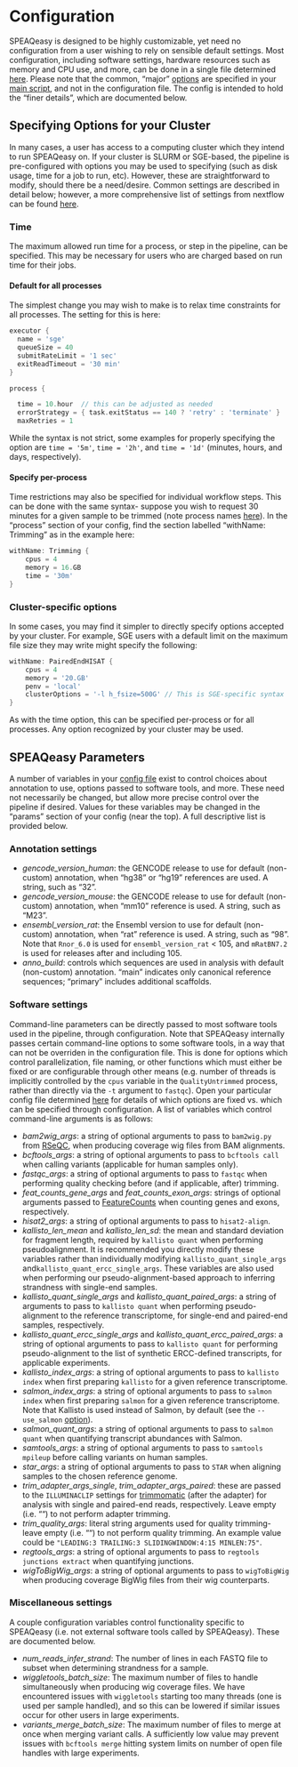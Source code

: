 # Configuration {#configuration}

SPEAQeasy is designed to be highly customizable, yet need no configuration from a user wishing to rely on sensible default settings. Most configuration, including software settings, hardware resources such as memory and CPU use, and more, can be done in a single file determined [here](#your-config-file). Please note that the common, "major" [options](#command-opts) are specified in your [main script](#your-main-script), and not in the configuration file. The config is intended to hold the "finer details", which are documented below.

## Specifying Options for your Cluster

In many cases, a user has access to a computing cluster which they intend to run SPEAQeasy on. If your cluster is SLURM or SGE-based, the pipeline is pre-configured with options you may be used to specifying (such as disk usage, time for a job to run, etc). However, these are straightforward to modify, should there be a need/desire. Common settings are described in detail below; however, a more comprehensive list of settings from nextflow can be found [here](https://www.nextflow.io/docs/latest/process.html#directives).

### Time

The maximum allowed run time for a process, or step in the pipeline, can be specified. This may be necessary for users who are charged based on run time for their jobs.

#### Default for all processes

The simplest change you may wish to make is to relax time constraints for all processes. The setting for this is here:

```groovy
executor {
  name = 'sge'
  queueSize = 40
  submitRateLimit = '1 sec'
  exitReadTimeout = '30 min'
}

process {

  time = 10.hour  // this can be adjusted as needed
  errorStrategy = { task.exitStatus == 140 ? 'retry' : 'terminate' }
  maxRetries = 1
```

While the syntax is not strict, some examples for properly specifying the option are `time = '5m'`, `time = '2h'`, and `time = '1d'` (minutes, hours, and days, respectively).

#### Specify per-process

Time restrictions may also be specified for individual workflow steps. This can be done with the same syntax- suppose you wish to request 30 minutes for a given sample to be trimmed (note process names [here](#pipeline-overview)). In the "process" section of your config, find the section labelled "withName: Trimming" as in the example here:

```groovy
withName: Trimming {
    cpus = 4
    memory = 16.GB
    time = '30m'
}
```

### Cluster-specific options

In some cases, you may find it simpler to directly specify options accepted by your cluster. For example, SGE users with a default limit on the maximum file size they may write might specify the following:

```groovy
withName: PairedEndHISAT {
    cpus = 4
    memory = '20.GB'
    penv = 'local'
    clusterOptions = '-l h_fsize=500G' // This is SGE-specific syntax 
}
```

As with the time option, this can be specified per-process or for all processes. Any option recognized by your cluster may be used.

## SPEAQeasy Parameters

A number of variables in your [config file](#your-config-file) exist to control choices about annotation to use, options passed to software tools, and more. These need not necessarily be changed, but allow more precise control over the pipeline if desired. Values for these variables may be changed in the "params" section of your config (near the top). A full descriptive list is provided below.

### Annotation settings

* *gencode_version_human*: the GENCODE release to use for default (non-custom) annotation, when "hg38" or "hg19" references are used. A string, such as "32".
* *gencode_version_mouse*: the GENCODE release to use for default (non-custom) annotation, when "mm10" reference is used. A string, such as "M23".
* *ensembl_version_rat*: the Ensembl version to use for default (non-custom) annotation, when "rat" reference is used. A string, such as "98". Note that `Rnor_6.0` is used for `ensembl_version_rat` < 105, and `mRatBN7.2` is used for releases after and including 105.
* *anno_build*: controls which sequences are used in analysis with default (non-custom) annotation. "main" indicates only canonical reference sequences; "primary" includes additional scaffolds.

### Software settings

Command-line parameters can be directly passed to most software tools used in the pipeline, through configuration. Note that SPEAQeasy internally passes certain command-line options to some software tools, in a way that can not be overriden in the configuration file. This is done for options which control parallelization, file naming, or other functions which must either be fixed or are configurable through other means (e.g. number of threads is implicitly controlled by the `cpus` variable in the `QualityUntrimmed` process, rather than directly via the `-t` argument to `fastqc`). Open your particular config file determined [here](#your-config-file) for details of which options are fixed vs. which can be specified through configuration. A list of variables which control command-line arguments is as follows:
 
* *bam2wig_args*: a string of optional arguments to pass to `bam2wig.py` from [RSeQC](http://rseqc.sourceforge.net/), when producing coverage wig files from BAM alignments.
* *bcftools_args*: a string of optional arguments to pass to `bcftools call` when calling variants (applicable for human samples only).
* *fastqc_args*: a string of optional arguments to pass to `fastqc` when performing quality checking before (and if applicable, after) trimming.
* *feat_counts_gene_args* and *feat_counts_exon_args*: strings of optional arguments passed to [FeatureCounts](http://bioinf.wehi.edu.au/featureCounts/) when counting genes and exons, respectively.
* *hisat2_args*: a string of optional arguments to pass to `hisat2-align`.
* *kallisto_len_mean* and *kallisto_len_sd*: the mean and standard deviation for fragment length, required by `kallisto quant` when performing pseudoalignment. It is recommended you directly modify these variables rather than individually modifying `kallisto_quant_single_args` and`kallisto_quant_ercc_single_args`. These variables are also used when performing our pseudo-alignment-based approach to inferring strandness with single-end samples.
* *kallisto_quant_single_args* and *kallisto_quant_paired_args*: a string of arguments to pass to `kallisto quant` when performing pseudo-alignment to the reference transcriptome, for single-end and paired-end samples, respectively.
* *kallisto_quant_ercc_single_args* and *kallisto_quant_ercc_paired_args*: a string of optional arguments to pass to `kallisto quant` for performing pseudo-alignment to the list of synthetic ERCC-defined transcripts, for applicable experiments.
* *kallisto_index_args*: a string of optional arguments to pass to `kallisto index` when first preparing `kallisto` for a given reference transcriptome.
* *salmon_index_args*: a string of optional arguments to pass to `salmon index` when first preparing `salmon` for a given reference transcriptome. Note that Kallisto is used instead of Salmon, by default (see the `--use_salmon` [option](#command-opts)).
* *salmon_quant_args*: a string of optional arguments to pass to `salmon quant` when quantifying transcript abundances with Salmon.
* *samtools_args*: a string of optional arguments to pass to `samtools mpileup` before calling variants on human samples.
* *star_args*: a string of optional arguments to pass to `STAR` when aligning samples to the chosen reference genome.
* *trim_adapter_args_single*, *trim_adapter_args_paired*: these are passed to the `ILLUMINACLIP` settings for [trimmomatic](http://www.usadellab.org/cms/uploads/supplementary/Trimmomatic/TrimmomaticManual_V0.32.pdf) (after the adapter) for analysis with single and paired-end reads, respectively. Leave empty (i.e. "") to not perform adapter trimming.
* *trim_quality_args*: literal string arguments used for quality trimming- leave empty (i.e. "") to not perform quality trimming. An example value could be `"LEADING:3 TRAILING:3 SLIDINGWINDOW:4:15 MINLEN:75"`.
* *regtools_args*: a string of optional arguments to pass to `regtools junctions extract` when quantifying junctions.
* *wigToBigWig_args*: a string of optional arguments to pass to `wigToBigWig` when producing coverage BigWig files from their wig counterparts.

### Miscellaneous settings

A couple configuration variables control functionality specific to SPEAQeasy (i.e. not external software tools called by SPEAQeasy). These are documented below.

* *num_reads_infer_strand*: The number of lines in each FASTQ file to subset when determining strandness for a sample.
* *wiggletools_batch_size*: The maximum number of files to handle simultaneously when producing wig coverage files. We have encountered issues with `wiggletools` starting too many threads (one is used per sample handled), and so this can be lowered if similar issues occur for other users in large experiments.
* *variants_merge_batch_size*: The maximum number of files to merge at once when merging variant calls. A sufficiently low value may prevent issues with `bcftools merge` hitting system limits on number of open file handles with large experiments.
